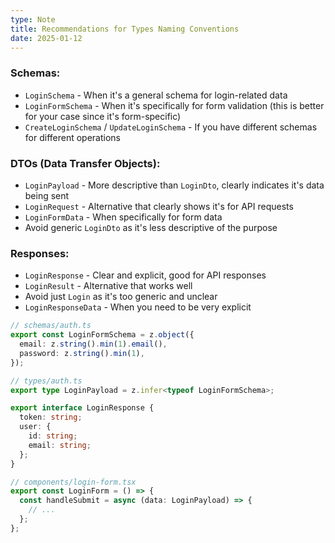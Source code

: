 ```yaml
---
type: Note
title: Recommendations for Types Naming Conventions
date: 2025-01-12
---
```


### Schemas:

- `LoginSchema` - When it's a general schema for login-related data
- `LoginFormSchema` - When it's specifically for form validation (this is better for your case since it's form-specific)
- `CreateLoginSchema` / `UpdateLoginSchema` - If you have different schemas for different operations

### DTOs (Data Transfer Objects):

- `LoginPayload` - More descriptive than `LoginDto`, clearly indicates it's data being sent
- `LoginRequest` - Alternative that clearly shows it's for API requests
- `LoginFormData` - When specifically for form data
- Avoid generic `LoginDto` as it's less descriptive of the purpose

### Responses:

- `LoginResponse` - Clear and explicit, good for API responses
- `LoginResult` - Alternative that works well
- Avoid just `Login` as it's too generic and unclear
- `LoginResponseData` - When you need to be very explicit

```typescript
// schemas/auth.ts
export const LoginFormSchema = z.object({
  email: z.string().min(1).email(),
  password: z.string().min(1),
});

// types/auth.ts
export type LoginPayload = z.infer<typeof LoginFormSchema>;

export interface LoginResponse {
  token: string;
  user: {
    id: string;
    email: string;
  };
}

// components/login-form.tsx
export const LoginForm = () => {
  const handleSubmit = async (data: LoginPayload) => {
    // ...
  };
};
```
